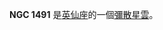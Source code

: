 {{NGCInfoBox|NGCID=NGC 1491|發現者=弗里德里希·威廉·赫歇爾|發現日期=1790年12月28日|其他編號=LBN 704|曆元=J2000.0|赤經=4時3分13.5秒
|赤緯=51°18'58"|星座=英仙座|星體=彌散星雲|星等=|表面亮度=|藍等=}}

'''NGC 1491''' 是[[英仙座|英仙座]]的一個[[彌散星雲|彌散星雲]]。

{{NGCReference|1491}}
{{Catalogs|NGC=1491}}